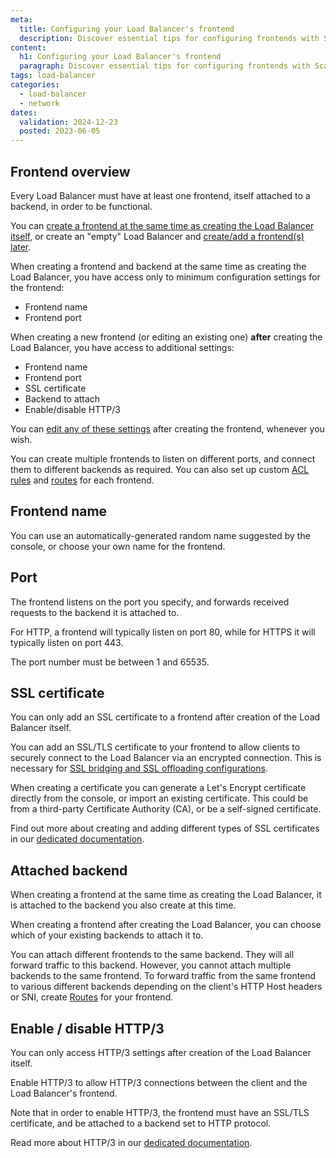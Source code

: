 ```yaml
---
meta:
  title: Configuring your Load Balancer's frontend
  description: Discover essential tips for configuring frontends with Scaleway Load Balancer. Optimize your network setup with detailed, easy-to-follow instructions.
content:
  h1: Configuring your Load Balancer's frontend
  paragraph: Discover essential tips for configuring frontends with Scaleway Load Balancer. Optimize your network setup with detailed, easy-to-follow instructions.
tags: load-balancer
categories:
  - load-balancer
  - network
dates:
  validation: 2024-12-23
  posted: 2023-06-05
---
```


## Frontend overview

Every Load Balancer must have at least one frontend, itself attached to a backend, in order to be functional.

You can [create a frontend at the same time as creating the Load Balancer itself](/network/load-balancer/how-to/create-frontends-backends/#how-to-create-a-frontend-during-creation-of-your-load-balancer), or create an "empty" Load Balancer and [create/add a frontend(s) later](/network/load-balancer/how-to/create-frontends-backends/#how-to-create-a-frontend-after-creation-of-your-load-balancer).

When creating a frontend and backend at the same time as creating the Load Balancer, you have access only to minimum configuration settings for the frontend:
- Frontend name
- Frontend port

When creating a new frontend (or editing an existing one) **after** creating the Load Balancer, you have access to additional settings:
- Frontend name
- Frontend port
- SSL certificate
- Backend to attach
- Enable/disable HTTP/3

You can [edit any of these settings](/network/load-balancer/how-to/manage-frontends-and-backends/#how-to-edit-frontends) after creating the frontend, whenever you wish.

You can create multiple frontends to listen on different ports, and connect them to different backends as required. You can also set up custom [ACL rules](/network/load-balancer/how-to/create-manage-acls/) and [routes](/network/load-balancer/how-to/create-manage-routes/) for each frontend.

## Frontend name

You can use an automatically-generated random name suggested by the console, or choose your own name for the frontend.

## Port

The frontend listens on the port you specify, and forwards received requests to the backend it is attached to.

For HTTP, a frontend will typically listen on port 80, while for HTTPS it will typically listen on port 443.

The port number must be between 1 and 65535.

## SSL certificate

<Message type="note">

You can only add an SSL certificate to a frontend after creation of the Load Balancer itself.

</Message>

You can add an SSL/TLS certificate to your frontend to allow clients to securely connect to the Load Balancer via an encrypted connection. This is necessary for [SSL bridging and SSL offloading configurations](/network/load-balancer/reference-content/ssl-bridging-offloading-passthrough/).

When creating a certificate you can generate a Let's Encrypt certificate directly from the console, or import an existing certificate. This could be from a third-party Certificate Authority (CA), or be a self-signed certificate.

Find out more about creating and adding different types of SSL certificates in our [dedicated documentation](/network/load-balancer/how-to/add-certificate/).

## Attached backend

When creating a frontend at the same time as creating the Load Balancer, it is attached to the backend you also create at this time.

When creating a frontend after creating the Load Balancer, you can choose which of your existing backends to attach it to.

<Message type="note">

You can attach different frontends to the same backend. They will all forward traffic to this backend. However, you cannot attach multiple backends to the same frontend. To forward traffic from the same frontend to various different backends depending on the client's HTTP Host headers or SNI, create [Routes](/network/load-balancer/how-to/create-manage-routes/) for your frontend.

</Message>

## Enable / disable HTTP/3

<Message type="note">

You can only access HTTP/3 settings after creation of the Load Balancer itself.

</Message>

Enable HTTP/3 to allow HTTP/3 connections between the client and the Load Balancer's frontend.

Note that in order to enable HTTP/3, the frontend must have an SSL/TLS certificate, and be attached to a backend set to HTTP protocol.

Read more about HTTP/3 in our [dedicated documentation](/network/load-balancer/reference-content/http2-http3/).